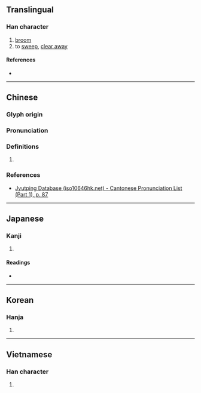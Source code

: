 {{character info}}
==Translingual==

===Han character===
{{Han char|rn=32|rad=土|as=08|sn=11|four=47127|canj=GSMB|ids=⿰土帚}}

# [[broom]]
# to [[sweep]], [[clear away]]

====References====
* {{Han ref|kx=0231.180|dkj=05202|dj=0468.100|hdz=10459.010|uh=57FD|ud=22525|bh=D4B5|bd=54453}}

----

==Chinese==
{{zh-forms}}

===Glyph origin===
{{Han etym}}

===Pronunciation===
{{zh-pron
|m=sào,sǎo
|c=sou3,sou2
|mc=y
|oc=y
|cat=
}}

===Definitions===
{{zh-hanzi}}

# {{rfdef|zh|sort=土08}}

===References===
* [http://www.iso10646hk.net/jp/document/download.jsp Jyutping Database (iso10646hk.net) - Cantonese Pronunciation List (Part 1), p. 87]

----

==Japanese==

===Kanji===
{{ja-kanji|grade=|rs=土08}}

# {{rfdef|ja|sort=土08}}

====Readings====
* {{ja-readings|on=[[そう]] (sō)|kun=[[はく]] (haku)}}

----

==Korean==

===Hanja===
{{ko-hanja|hangeul=소|rv=so|mr=so}}

# {{rfdef|ko|sort=土08}}

----

==Vietnamese==

===Han character===
{{vi-hantu|tảo|rs=土08}}

# {{rfdef|vi}}